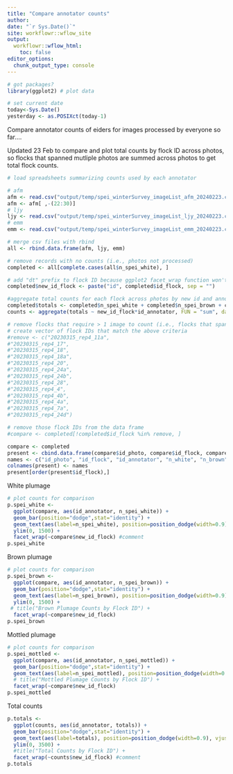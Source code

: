 ```yaml
---
title: "Compare annotator counts"
author: 
date: "`r Sys.Date()`"
site: workflowr::wflow_site
output:
  workflowr::wflow_html:
    toc: false
editor_options:
  chunk_output_type: console
---
```


```r
# got packages?
library(ggplot2) # plot data

# set current date
today<-Sys.Date()
yesterday <- as.POSIXct(today-1)
```

Compare annotator counts of eiders for images processed by everyone so far....

Updated 23 Feb to compare and plot total counts by flock ID across photos,
so flocks that spanned mutliple photos are summed across photos to get total flock counts.

```r
# load spreadsheets summarizing counts used by each annotator

# afm
afm <- read.csv("output/temp/spei_winterSurvey_imageList_afm_20240223.csv")
afm <- afm[ ,-(22:30)]
# ljy
ljy <- read.csv("output/temp/spei_winterSurvey_imageList_ljy_20240223.csv")
# emm
emm <- read.csv("output/temp/spei_winterSurvey_imageList_emm_20240223.csv")

# merge csv files with rbind
all <- rbind.data.frame(afm, ljy, emm)

# remove records with no counts (i.e., photos not processed)
completed <- all[complete.cases(all$n_spei_white), ]

# add "dt" prefix to flock ID because ggplot2 facet_wrap function won't work with IDs that start with a number
completed$new_id_flock <- paste("id", completed$id_flock, sep = "")

#aggregate total counts for each flock across photos by new id and annotator
completed$totals <- completed$n_spei_white + completed$n_spei_brown + completed$n_spei_mottled
counts <- aggregate(totals ~ new_id_flock*id_annotator, FUN = "sum", data = completed)

# remove flocks that require > 1 image to count (i.e., flocks that span multi images) and flocks not counted by all 3 annotators
# create vector of flock IDs that match the above criteria
#remove <- c("20230315_rep4_11a",
#"20230315_rep4_17",
#"20230315_rep4_18",
#"20230315_rep4_18a",
#"20230315_rep4_20",
#"20230315_rep4_24a",
#"20230315_rep4_24b",
#"20230315_rep4_28",
#"20230315_rep4_4",
#"20230315_rep4_4b",
#"20230315_rep4_4a",
#"20230315_rep4_7a",
#"20230315_rep4_24d")

# remove those flock IDs from the data frame
#compare <- completed[!completed$id_flock %in% remove, ]
```

```r
compare <- completed
present <- cbind.data.frame(compare$id_photo, compare$id_flock, compare$id_annotator, compare$n_spei_white, compare$n_spei_brown, compare$n_spei_mottled)
names <- c("id_photo", "id_flock", "id_annotator", "n_white", "n_brown", "n_mottled")
colnames(present) <- names
present[order(present$id_flock),]
```

White plumage
```r
# plot counts for comparison
p.spei_white <-
  ggplot(compare, aes(id_annotator, n_spei_white)) +
  geom_bar(position="dodge",stat="identity") +
  geom_text(aes(label=n_spei_white), position=position_dodge(width=0.9), vjust=-0.25) +
  ylim(0, 1500) +
  facet_wrap(~compare$new_id_flock) #comment
p.spei_white

```
Brown plumage
```r
# plot counts for comparison
p.spei_brown <-
  ggplot(compare, aes(id_annotator, n_spei_brown)) +
  geom_bar(position="dodge",stat="identity") +
  geom_text(aes(label=n_spei_brown), position=position_dodge(width=0.9), vjust=-0.25) +
  ylim(0, 1500) +
 # title("Brown Plumage Counts by Flock ID") +
  facet_wrap(~compare$new_id_flock)
p.spei_brown

```
Mottled plumage
```r
# plot counts for comparison
p.spei_mottled <-
  ggplot(compare, aes(id_annotator, n_spei_mottled)) +
  geom_bar(position="dodge",stat="identity") +
  geom_text(aes(label=n_spei_mottled), position=position_dodge(width=0.9), vjust=-0.25) +
  # title("Mottled Plumage Counts by Flock ID") +
  facet_wrap(~compare$new_id_flock)
p.spei_mottled

```

Total counts
```r
p.totals <- 
  ggplot(counts, aes(id_annotator, totals)) +
  geom_bar(position="dodge",stat="identity") +
  geom_text(aes(label=totals), position=position_dodge(width=0.9), vjust=-0.25) +
  ylim(0, 3500) +
  #title("Total Counts by Flock ID") +
  facet_wrap(~counts$new_id_flock) #comment
p.totals

```

